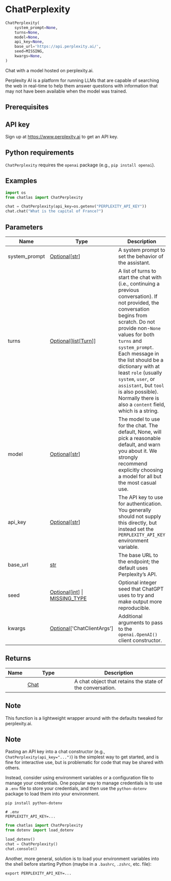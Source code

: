 # ChatPerplexity { #chatlas.ChatPerplexity }

```python
ChatPerplexity(
    system_prompt=None,
    turns=None,
    model=None,
    api_key=None,
    base_url='https://api.perplexity.ai/',
    seed=MISSING,
    kwargs=None,
)
```

Chat with a model hosted on perplexity.ai.

Perplexity AI is a platform for running LLMs that are capable of
searching the web in real-time to help them answer questions with
information that may not have been available when the model was trained.

## Prerequisites {.doc-section .doc-section-prerequisites}


::: {.callout-note}
## API key

Sign up at <https://www.perplexity.ai> to get an API key.
:::

::: {.callout-note}
## Python requirements

`ChatPerplexity` requires the `openai` package (e.g., `pip install openai`).
:::

## Examples {.doc-section .doc-section-examples}

```python
import os
from chatlas import ChatPerplexity

chat = ChatPerplexity(api_key=os.getenv("PERPLEXITY_API_KEY"))
chat.chat("What is the capital of France?")
```

## Parameters {.doc-section .doc-section-parameters}

| Name          | Type                                                                                           | Description                                                                                                                                                                                                                                                                                                                                                                                                                 | Default                        |
|---------------|------------------------------------------------------------------------------------------------|-----------------------------------------------------------------------------------------------------------------------------------------------------------------------------------------------------------------------------------------------------------------------------------------------------------------------------------------------------------------------------------------------------------------------------|--------------------------------|
| system_prompt | [Optional](`typing.Optional`)\[[str](`str`)\]                                                  | A system prompt to set the behavior of the assistant.                                                                                                                                                                                                                                                                                                                                                                       | `None`                         |
| turns         | [Optional](`typing.Optional`)\[[list](`list`)\[[Turn](`chatlas._turn.Turn`)\]\]                | A list of turns to start the chat with (i.e., continuing a previous conversation). If not provided, the conversation begins from scratch. Do not provide non-`None` values for both `turns` and `system_prompt`. Each message in the list should be a dictionary with at least `role` (usually `system`, `user`, or `assistant`, but `tool` is also possible). Normally there is also a `content` field, which is a string. | `None`                         |
| model         | [Optional](`typing.Optional`)\[[str](`str`)\]                                                  | The model to use for the chat. The default, None, will pick a reasonable default, and warn you about it. We strongly recommend explicitly choosing a model for all but the most casual use.                                                                                                                                                                                                                                 | `None`                         |
| api_key       | [Optional](`typing.Optional`)\[[str](`str`)\]                                                  | The API key to use for authentication. You generally should not supply this directly, but instead set the `PERPLEXITY_API_KEY` environment variable.                                                                                                                                                                                                                                                                        | `None`                         |
| base_url      | [str](`str`)                                                                                   | The base URL to the endpoint; the default uses Perplexity's API.                                                                                                                                                                                                                                                                                                                                                            | `'https://api.perplexity.ai/'` |
| seed          | [Optional](`typing.Optional`)\[[int](`int`)\] \| [MISSING_TYPE](`chatlas._utils.MISSING_TYPE`) | Optional integer seed that ChatGPT uses to try and make output more reproducible.                                                                                                                                                                                                                                                                                                                                           | `MISSING`                      |
| kwargs        | [Optional](`typing.Optional`)\[\'ChatClientArgs\'\]                                            | Additional arguments to pass to the `openai.OpenAI()` client constructor.                                                                                                                                                                                                                                                                                                                                                   | `None`                         |

## Returns {.doc-section .doc-section-returns}

| Name   | Type                         | Description                                               |
|--------|------------------------------|-----------------------------------------------------------|
|        | [Chat](`chatlas._chat.Chat`) | A chat object that retains the state of the conversation. |

## Note {.doc-section .doc-section-note}

This function is a lightweight wrapper around [](`chatlas.ChatOpenAI`) with
the defaults tweaked for perplexity.ai.

## Note {.doc-section .doc-section-note}

Pasting an API key into a chat constructor (e.g., `ChatPerplexity(api_key="...")`)
is the simplest way to get started, and is fine for interactive use, but is
problematic for code that may be shared with others.

Instead, consider using environment variables or a configuration file to manage
your credentials. One popular way to manage credentials is to use a `.env` file
to store your credentials, and then use the `python-dotenv` package to load them
into your environment.

```shell
pip install python-dotenv
```

```shell
# .env
PERPLEXITY_API_KEY=...
```

```python
from chatlas import ChatPerplexity
from dotenv import load_dotenv

load_dotenv()
chat = ChatPerplexity()
chat.console()
```

Another, more general, solution is to load your environment variables into the shell
before starting Python (maybe in a `.bashrc`, `.zshrc`, etc. file):

```shell
export PERPLEXITY_API_KEY=...
```